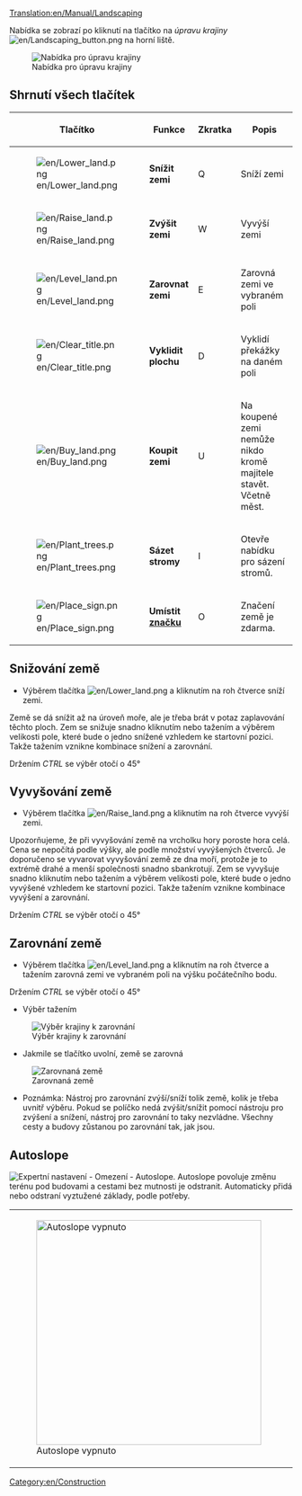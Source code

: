 [[Translation:en/Manual/Landscaping]]
{{en/Tutorial}}

Nabídka se zobrazí po kliknutí na tlačítko na ''úpravu krajiny'' [[File:en/Landscaping button.png]] na horní liště.

[[File:en/Landscaping toolbar.png|none|frame|Nabídka pro úpravu krajiny]]

==Shrnutí všech tlačítek==

{| {{en/Wikitable}}
|- style="background:#efefef"
!width='46'|Tlačítko
!width='150'|Funkce
!Zkratka
!Popis
|-
|[[File:en/Lower land.png]]
|'''Snížit zemi'''
|Q
|Sníží zemi
|-
|[[File:en/Raise land.png]]
|'''Zvýšit zemi'''
|W
|Vyvýší zemi
|-
|[[File:en/Level land.png]]
|'''Zarovnat zemi'''
|E
|Zarovná zemi ve vybraném poli
|-
|[[File:en/Clear title.png]]
|'''Vyklidit plochu'''
|D
|Vyklidí překážky na daném poli
|-
|[[File:en/Buy land.png]]
|'''Koupit zemi'''
|U
|Na koupené zemi nemůže nikdo kromě majitele stavět. Včetně měst.
|-
|[[File:en/Plant trees.png]]
|'''Sázet stromy'''
|I
|Otevře nabídku pro sázení stromů.
|-
|[[File:en/Place sign.png]]
|'''Umístit [[en/Značky|značku]]'''
|O
|Značení země je zdarma.
|}

==Snižování země==
* Výběrem tlačítka [[File:en/Lower land.png]] a kliknutím na roh čtverce sníží zemi. 
Země se dá snížit až na úroveň moře, ale je třeba brát v potaz zaplavování těchto ploch. 
Zem se snižuje snadno kliknutím nebo tažením a výběrem velikosti pole, které bude o jedno snížené vzhledem ke startovní pozici. Takže tažením vznikne kombinace snížení a zarovnání. 

Držením ''CTRL'' se výběr otočí o 45°

==Vyvyšování země==

* Výběrem tlačítka [[File:en/Raise land.png]] a kliknutím na roh čtverce vyvýší zemi.
Upozorňujeme, že při vyvyšování země na vrcholku hory poroste hora celá. Cena se nepočítá podle výšky, ale podle množství vyvýšených čtverců. Je doporučeno se vyvarovat vyvyšování země ze dna moří, protože je to extrémě drahé a menší společnosti snadno sbankrotují. Zem se vyvyšuje snadno kliknutím nebo tažením a výběrem velikosti pole, které bude o jedno vyvýšené vzhledem ke startovní pozici. Takže tažením vznikne kombinace vyvýšení a zarovnání.

Držením ''CTRL'' se výběr otočí o 45°

==Zarovnání země==

* Výběrem tlačítka [[File:en/Level land.png]] a kliknutím na roh čtverce a tažením zarovná zemi ve vybraném poli na výšku počátečního bodu.

Držením ''CTRL'' se výběr otočí o 45° 

* Výběr tažením
[[File:en/Level land before.png|center|frame|Výběr krajiny k zarovnání]]

* Jakmile se tlačítko uvolní, země se zarovná
[[File:en/Level land after.png|center|frame|Zarovnaná země]]

* Poznámka: Nástroj pro zarovnání zvýší/sníží tolik země, kolik je třeba uvnitř výběru. Pokud se políčko nedá zvýšit/snížit pomocí nástroju pro zvýšení a snížení, nástroj pro zarovnání to taky nezvládne. Všechny cesty a budovy zůstanou po zarovnání tak, jak jsou.

==Autoslope==
[[File:en/Autoslope.png|right|frame|Expertní nastavení - Omezení - ''Autoslope''.]]
Autoslope povoluje změnu terénu pod budovami a cestami bez mutnosti je odstranit. Automaticky přidá nebo odstraní vyztužené základy, podle potřeby.

{|
|[[File:en/Terraformoff.png|none|thumb|400px|Autoslope vypnuto]]
|[[File:en/Terraformon.png|none|thumb|400px|Autoslope zapnuto]]
|}

{{en/Feature|0.6}}
[[Category:en/Construction]]